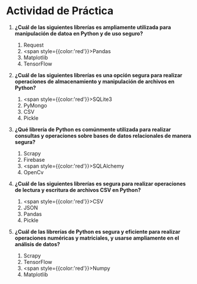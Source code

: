 # Actividad de Práctica

1. **¿Cuál de las siguientes librerías es ampliamente utilizada para manipulación de datoa en Python y de uso seguro?**
    1. Request
    2. <span style={{color:'red'}}>Pandas</span>
    3. Matplotlib
    4. TensorFlow

2. **¿Cuál de las siguientes librerías es una opción segura para realizar operaciones de almacenamiento y manipulación de archivos en Python?**
    1. <span style={{color:'red'}}>SQLite3</span>
    2. PyMongo
    3. CSV
    4. Pickle

3. **¿Qué librería de Python es comúnmente utilizada para realizar consultas y operaciones sobre bases de datos relacionales de manera segura?**
    1. Scrapy
    2. Firebase
    3. <span style={{color:'red'}}>SQLAlchemy</span>
    4. OpenCv

4. **¿Cuál de las siguientes librerías es segura para realizar operaciones de lectura y escritura de archivos CSV en Python?**
    1. <span style={{color:'red'}}>CSV</span>
    2. JSON
    3. Pandas
    4. Pickle

5. **¿Cuál de las librerías de Python es segura y eficiente para realizar operaciones numéricas y matriciales, y usarse ampliamente en el análisis de datos?**
    1. Scrapy
    2. TensorFlow
    3. <span style={{color:'red'}}>Numpy</span>
    4. Matplotlib